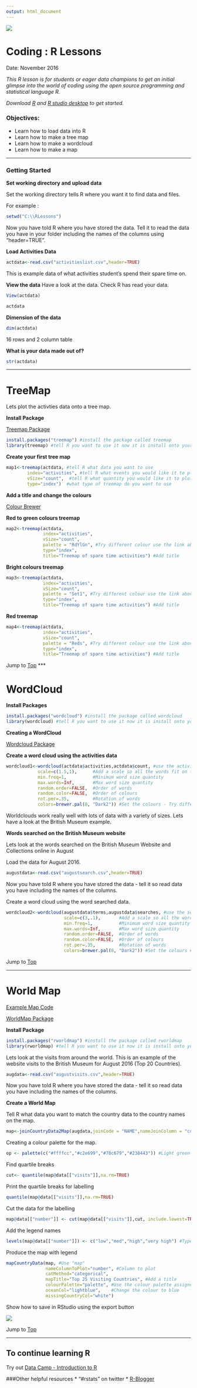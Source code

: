 ---
output: html_document
---


![](logo.png)

# Coding : R Lessons 

Date: November 2016

*This R lesson is for students or eager data champions to get an initial glimpse into the world of coding using the open source programming and statistical language R.*

*Download [R](https://www.r-project.org/) and [R studio desktop](https://www.rstudio.com/products/rstudio/download/) to get started.*

### Objectives: {#anchor}
* Learn how to load data into R 
* Learn how to make a tree map
* Learn how to make a wordcloud
* Learn how to make a map

***

### Getting Started {#anchor1}

**Set working directory and upload data**

Set the working directory tells R where you want it to find data and files.

For example :
```{r}
setwd("C:\\RLessons") 
```

Now you have told R where you have stored the data. Tell it to read the data you have in your folder including the names of the columns using "header=TRUE".


**Load Activities Data**
```{r}
actdata<-read.csv("activitieslist.csv",header=TRUE) 
```
This is example data of what activities student's spend their spare time on.

**View the data** 
Have a look at the data. Check R has read your data.
```{r,eval=FALSE}
View(actdata)
```

```{r,echo=FALSE}
actdata
```

**Dimension of the data**
```{r echo=TRUE}
dim(actdata)
```
16 rows and 2 column table


**What is your data made out of?**
```{r echo=TRUE}
str(actdata)
```

***

# TreeMap
Lets plot the activties data onto a tree map. 

**Install Package**

[Treemap Package](https://www.rdocumentation.org/packages/treemap/versions/2.4-1/topics/treemap)

```{r,warning=FALSE}
install.packages("treemap") #install the package called treemap
library(treemap) #tell R you want to use it now it is install onto your machine
```


**Create your first tree map**
```{r}
map1<-treemap(actdata, #tell R what data you want to use
        index="activities", #tell R what events you would like it to plot
        vSize="count",  #tell R what quantity you would like it to plot
        type="index")  #what type of treemap do you want to use
```

**Add a title and change the colours**

[Colour Brewer](http://www.ucl.ac.uk/~zctpep9/Archived%20webpages/Cookbook%20for%20R%20%C2%BB%20Colors%20(ggplot2).htm)

**Red to green colours treemap**
```{r}
map2<-treemap(actdata,
              index="activities",
              vSize="count",
              palette = "RdYlGn", #Try different colour use the link above
              type="index",
              title="Treemap of spare time activities") #Add title
```

**Bright colours treemap**
```{r}
map3<-treemap(actdata,
              index="activities",
              vSize="count",
              palette = "Set1", #Try different colour use the link above
              type="index",
              title="Treemap of spare time activities") #Add title
```


**Red treemap**
```{r}
map4<-treemap(actdata,
              index="activities",
              vSize="count",
              palette = "Reds", #Try different colour use the link above
              type="index",
              title="Treemap of spare time activities") #Add title
```

Jump to [Top](#anchor1)
***

# WordCloud
**Install Packages**
```{r,warning=FALSE,message=FALSE}
install.packages("wordcloud") #install the package called wordcloud
library(wordcloud) #tell R you want to use it now it is install onto your machine
```

**Creating a WordCloud**

[Wordcloud Package](https://www.rdocumentation.org/packages/wordcloud/versions/2.5/topics/wordcloud)

**Create a word cloud using the activities data**
```{r}
wordcloud1<-wordcloud(actdata$activities,actdata$count, #use the activities name (actdata$activities) and frequency of activites by students (actdata$count)
            scale=c(1.5,1),      #Add a scale so all the words fit on the page
            min.freq=1,          #Minimum word size quantity
            max.words=Inf,       #Max word size quantity
            random.order=FALSE,  #Order of words
            random.color=FALSE,  #Order of colours
            rot.per=.35,         #Rotation of words
            colors=brewer.pal(8, "Dark2")) #Set the colours - Try different Colours brewers
```

Worldclouds work really well with lots of data with a variety of sizes. 
Lets have a look at the British Museum example. 


**Words searched on the British Museum website**

Lets look at the words searched on the British Museum Website and Collections online in August

Load the data for August 2016. 
```{r}
augustdata<-read.csv("augustsearch.csv",header=TRUE) 
```
Now you have told R where you have stored the data - tell it so read data you have including the names of the columns.



Create a word cloud using the word searched data.
```{r}
wordcloud2<-wordcloud(augustdata$terms,augustdata$searches, #use the search terms (augustdata$terms) and frequency of searchs (augustdata$searches)
                      scale=c(3,.1),       #Add a scale so all the words fit on the page
                      min.freq=1,          #Minimum word size quantity
                      max.words=Inf,       #Max word size quantity
                      random.order=FALSE,  #Order of words
                      random.color=FALSE,  #Order of colours
                      rot.per=.35,         #Rotation of words
                      colors=brewer.pal(8, "Dark2")) #Set the colours #Try different brewer colours
```

Jump to [Top](#anchor)

***


# World Map
[Example Map Code](https://github.com/BritishMuseum/RGlobalMuseumMap)

[WorldMap Package](https://cran.r-project.org/web/packages/rworldmap/)

**Install Package**
```{r,warning=FALSE,message=FALSE}
install.packages("rworldmap") #install the package called rworldmap
library(rworldmap) #tell R you want to use it now it is install onto your machine
```

Lets look at the visits from around the world. This is an example of the website visits to the British Museum for August 2016 (Top 20 Countries).
```{r}
augdata<-read.csv("augustvisits.csv",header=TRUE)
```
Now you have told R where you have stored the data - tell it so read data you have including the names of the columns.

**Create a World Map**

Tell R what data you want to match the country data to the country names on the map.
```{r,message=FALSE}
map<-joinCountryData2Map(augdata,joinCode = "NAME",nameJoinColumn = "country" ) #Joining the data to a map
```

Creating a colour palette for the map.
```{r}
op <- palette(c("#ffffcc","#c2e699","#78c679","#238443")) #Light green to dark green colour palette
```

Find quartile breaks
```{r}
cut<- quantile(map@data[["visits"]],na.rm=TRUE) 
```

Print the quartile breaks for labelling 
```{r}
quantile(map@data[["visits"]],na.rm=TRUE)  
```

Cut the data for the labelling
```{r}
map@data[["number"]] <- cut(map@data[["visits"]],cut, include.lowest=TRUE )
```

Add the legend names
```{r}
levels(map@data[["number"]]) <- c("low","med","high","very high") #Type the legend colour quantile breaks
```

Produce the map with legend
```{r}
mapCountryData(map, #Use "map"
               nameColumnToPlot="number", #Column to plot
               catMethod="categorical",
               mapTitle="Top 25 Visiting Countries", #Add a title
               colourPalette="palette", #Use the colour palette assigned above
               oceanCol="lightblue",    #Change the colour to blue
               missingCountryCol="white") 
```

Show how to save in RStudio using the export button

![](ExportMap.png)


Jump to [Top](#anchor)

***

## To continue learning R 

Try out [Data Camp - Introduction to R](https://www.datacamp.com/getting-started?step=2&track=r)

###Other helpful resources
* "#rstats" on twitter
* [R-Blogger](https://www.r-bloggers.com/)



